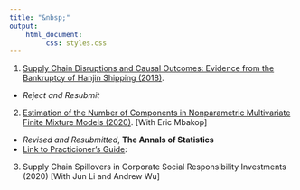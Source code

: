 ```yaml
---
title: "&nbsp;"
output: 
    html_document:
         css: styles.css
---
```


<!-- Global site tag (gtag.js) - Google Analytics -->
<script async src="https://www.googletagmanager.com/gtag/js?id=UA-165847699-1"></script>
<script>
  window.dataLayer = window.dataLayer || [];
  function gtag(){dataLayer.push(arguments);}
  gtag('js', new Date());

  gtag('config', 'UA-165847699-1');
</script>


<link rel="stylesheet" href="styles.css" type="text/css">

1. [Supply Chain Disruptions and Causal Outcomes: Evidence from the Bankruptcy of Hanjin Shipping (2018) ](https://papers.ssrn.com/sol3/papers.cfm?abstract_id=3293272).
  - _Reject and Resubmit_ 

2. [Estimation of the Number of Components in Nonparametric Multivariate Finite Mixture Models (2020)](https://www.dropbox.com/s/cxkmkbzp9b1azke/paper_draft_jun_2020.pdf?dl=0). [With Eric Mbakop]
  - _Revised and Resubmitted_,  **The Annals of Statistics** 
  - [Link to Practicioner's Guide](https://www.dropbox.com/s/362zmzjb0uybr57/Online_Algorithm.pdf?dl=0): 
  
3. Supply Chain Spillovers in Corporate Social Responsibility Investments (2020) [With Jun Li and Andrew Wu]